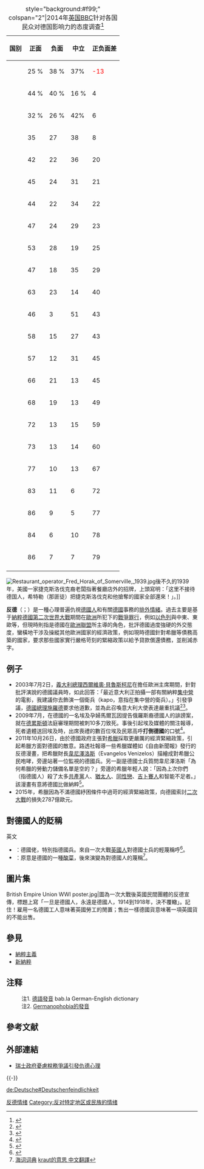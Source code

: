 {{expand|time=2011-11-12T18:19:36+00:00}}
<div style="font-size: 90%">
{| class="wikitable sortable" style="border:1px black; float:right; margin-left:1em;"
|+ style="background:#f99;" colspan="2"|2014年[[英國廣播公司|英国BBC]]针对各国民众对德国影响力的态度调查<ref name="BBC2014">{{Cite web |url=http://downloads.bbc.co.uk/mediacentre/country-rating-poll.pdf |title=存档副本 |accessdate=2014-07-12 |archive-date=2018-10-02 |archive-url=https://web.archive.org/web/20181002222058/http://downloads.bbc.co.uk/mediacentre/country-rating-poll.pdf |dead-url=no }}</ref><br>
!国别 !! 正面 !! 负面 !! 中立 !! 正负面差
|-
| {{flagcountry|Israel}} || 25 %|| 38 %|| 37% || <span style="color:red;">-13</span>
|-
| {{flagcountry|Spain}} || 44 %|| 40 %|| 16 %|| 4
|-
| {{flagcountry|India}} || 32 %|| 26 %|| 42% || 6
|-
| {{flagcountry|Pakistan}} || 35 || 27 || 38 || 8
|-
| {{flagcountry|China}} || 42 || 22 || 36 || 20
|-
| {{flagcountry|Mexico}} || 45 || 24 || 31 || 21
|-
| {{flagcountry|Peru}} || 44 || 22 || 34 || 22
|-
| {{flagcountry|Turkey}} || 47 || 24 || 29 || 23
|-
| {{flagcountry|Indonesia}} || 53 || 28 || 19 || 25
|-
| {{flagcountry|Chile}} || 47 || 18 || 35 || 29
|-
| {{flagcountry|Nigeria}} || 63 || 23 || 14 || 40
|-
| {{flagcountry|Japan}} || 46 || 3 || 51 || 43
|-
| {{flagcountry|Kenya}} || 58 || 15 || 27 || 43
|-
| {{flagcountry|Russia}} || 57 || 12 || 31 || 45
|-
| {{flagcountry|Brazil}} || 66 || 21 || 13 || 45
|-
| {{flagcountry|Germany}} || 68 || 19 || 13 || 49
|-
| {{flagcountry|Ghana}} || 72 || 13 || 15 || 59
|-
| {{flagcountry|USA}} || 73 || 13 || 14 || 60
|-
| {{flagcountry|Canada}} || 77 || 10 || 13 || 67
|-
| {{flagcountry|France}} || 83 || 11 || 6 || 72
|-
| {{flagcountry|UK}} || 86 || 9 || 5 || 77
|-
| {{flagcountry|South Korea}} || 84 || 6 || 10 || 78
|-
| {{flagcountry|Australia}} || 86 || 7 || 7 || 79
|-
|}</div>
[[File:Restaurant_operator_Fred_Horak_of_Somerville,_1939.jpg|thumb]]後不久的1939年，美國一家捷克斯洛伐克裔老闆指著餐廳店外的招牌，上頭寫明：「这里不接待德国人，希特勒（那匪徒）把捷克斯洛伐克和他搶奪的國家全部還來！」。]]

'''反德'''（{{lang-de|Deutschenfeindlichkeit}}{{Ref_label|注1|注1|none}}；{{lang-en|Germanophobia}}{{Ref_label|注2|注2|none}}）是一種心理普遍仇視[[德國人|德國人]]和有關[[德國|德國]]事務的[[排外|排外情緒]]。過去主要是基于[[納粹德國|納粹德國]][[第二次世界大戰|第二次世界大戰]]期間在[[歐洲|歐洲]]所犯下的[[戰爭罪行|戰爭罪行]]，例如[[以色列|以色列]]與中東、東歐等，但現時則指是德國在[[歐洲聯盟|歐洲聯盟]]所主導的角色，批評德國過度強硬的外交態度，蠻橫地干涉及操縱其他歐洲國家的經濟政策，例如現時德國針對希臘等債務高築的國家，要求那些國家實行嚴格苛刻的緊縮政策以給予貸款償還債務，並削減赤字。

== 例子 ==
*2003年7月2日，[[義大利總理|義大利總理]][[西爾維奧·貝魯斯柯尼|西爾維奧·貝魯斯柯尼]]在擔任歐洲主席期間，針對批評演說的德國議員時，如此回答：「最近意大利正拍攝一部有關納粹[[集中營|集中營]]的電影，我建議你去飾演一個衛兵（kapo，意指在集中營的衛兵）。」引發爭議，[[德國總理|德國總理]][[施羅德|施羅德]]要求他道歉，並為此召喚意大利大使表達嚴重抗議<ref>{{cite web |title=欧盟新主席“祸从口出”，德国总理要求他道歉 |url=http://news.sina.com.cn/w/2003-07-03/1628314559s.shtml |publisher=中国日报网站 |date=2003-07-03 |accessdate=2012-01-02 |archive-date=2016-03-04 |archive-url=https://web.archive.org/web/20160304124314/http://news.sina.com.cn/w/2003-07-03/1628314559s.shtml |dead-url=no }}</ref><ref>{{cite web|url=http://www.libertytimes.com.tw/2003/new/jul/4/today-int1.htm|title=笑德籍議員是納粹，義總理惹毛德國人|publisher=自由时报|author=張沛元|deadurl=yes|archiveurl=https://web.archive.org/web/20101201052848/http://www.libertytimes.com.tw/2003/new/jul/4/today-int1.htm|archivedate=2010-12-01|accessdate=2012-01-01}}</ref>。
*2009年7月，在德國的一名埃及孕婦馬爾瓦因提告俄羅斯裔德國人的誹謗案，就在[[德累斯頓|德累斯頓]]法庭審理期間被刺10多刀致死。事後引起埃及媒體的關注報導，死者遺體送回埃及時，出席喪禮的數百位埃及民眾高呼'''打倒德國'''的口號<ref>{{cite web |title=埃及孕婦在德國法庭遭刺死，引發反德示威 |url=http://dailynews.sina.com/bg/news/int/chinanews/20090707/1802441665.html |publisher=[[中國新聞社|中國新聞社]] |date=2009-07-07 |accessdate=2012-01-02 |archive-date=2020-09-15 |archive-url=https://web.archive.org/web/20200915082340/http://dailynews.sina.com/bg/news/int/chinanews/20090707/1802441665.html |dead-url=no }}</ref>。
*2011年10月26日，由於德國政府主張對[[希臘|希臘]]採取更嚴厲的經濟緊縮政策，引起希臘方面對德國的敵意。路透社報導一些希臘媒體如《自由新聞報》發行的反德漫畫，把希臘財長[[埃万盖洛斯·维尼泽洛斯|韋尼澤洛斯]]（Evangelos Venizelos）描繪成對希臘公民咆哮，旁邊站著一位監視的德國兵。另一副是德國士兵質問韋尼澤洛斯「為何希臘的勞動力儲備名單是空的？」旁邊的希臘年輕人說：「因為上次你們（指德國人）殺了太多[[共產黨|共產黨]]人、[[猶太人|猶太人]]、[[同性戀|同性戀]]、[[吉卜賽人|吉卜賽人]]和智能不足者。」該漫畫有意將德國比做納粹<ref>{{cite web|title=德國遭希臘『納粹漫畫』侮辱|url=http://news.big5.enorth.com.cn/system/2011/10/29/008033189.shtml|publisher=北方網|date=2011-10-29|accessdate=2012-01-07|archive-date=2019-06-10|archive-url=https://web.archive.org/web/20190610151455/http://news.big5.enorth.com.cn/system/2011/10/29/008033189.shtml|dead-url=yes}}</ref>。
*2015年，希臘因為不滿德國紓困條件中過苛的經濟緊縮政策，向德國索討[[二次大戰|二次大戰]]的損失2787億歐元。

== 對德國人的貶稱 ==
英文
* '''{{tsl|en|Fritz|Fritz}}'''：德國佬，特別指德國兵。來自一次大戰[[英國人|英國人]]對德國士兵的輕蔑稱呼<ref>{{Cite web |url=http://dictionary.reference.com/browse/fritz |title=Fritz - Define Fritz at Dictionary.com |accessdate=2012-01-06 |archive-date=2012-01-02 |archive-url=https://web.archive.org/web/20120102132125/http://dictionary.reference.com/browse/fritz |dead-url=no }}</ref>。
* '''{{tsl|en|Kraut|Kraut}}'''：原意是德國的一種[[酸菜|酸菜]]，後來演變為對德國人的蔑稱<ref>[http://dict.cn/Kraut 海词词典] {{Wayback|url=http://dict.cn/Kraut |date=20120124204135 }} [http://www.qiongdian.com/english/e3316/238846316.shtml kraut的意思 中文翻譯]{{dead link|date=2017年12月 |bot=InternetArchiveBot |fix-attempted=yes }}</ref>。

== 圖片集 ==
<gallery>
British Empire Union WWI poster.jpg|圖為一次大戰後英國民間團體的反德宣傳，標題上寫「一旦是德國人，永遠是德國人，1914到1918年，決不覆轍」。記住！雇用一名德國工人意味著英國勞工的閒置；售出一樣德國貨意味著一項英國貨的不能出售。
</gallery>

== 參見 ==
* [[納粹主義|納粹主義]]
* [[新納粹|新納粹]]

== 注释 ==
{{refbegin|2}}
:注1. {{Note_label|注1|注1|none}} {{en}}[http://en.bab.la/dictionary/german-english/deutschfeindlich 德語發音]{{Wayback|url=http://en.bab.la/dictionary/german-english/deutschfeindlich |date=20111118132518 }} bab.la German-English dictionary
:注2. {{Note_label|注2|注2|none}} [http://www.andict.com/Germanophobia---eb30f211/ Germanophobia的發音]{{dead link|date=2017年12月 |bot=InternetArchiveBot |fix-attempted=yes }}
{{refend}}

== 參考文献 ==
{{reflist|2}}

== 外部連結 ==
* [http://www.epochtimes.com/b5/9/3/28/n2477874.htm 瑞士政府憂慮稅務爭議引發仇德心理]{{Wayback|url=http://www.epochtimes.com/b5/9/3/28/n2477874.htm |date=20090822051237 }}

{{-}}
{{反对特定地区或民族的情绪}}

[[Category:反德情绪|]]
[[Category:反对特定地区或民族的情绪|Category:反对特定地区或民族的情绪]]

[[de:Deutsche#Deutschenfeindlichkeit|de:Deutsche#Deutschenfeindlichkeit]]
